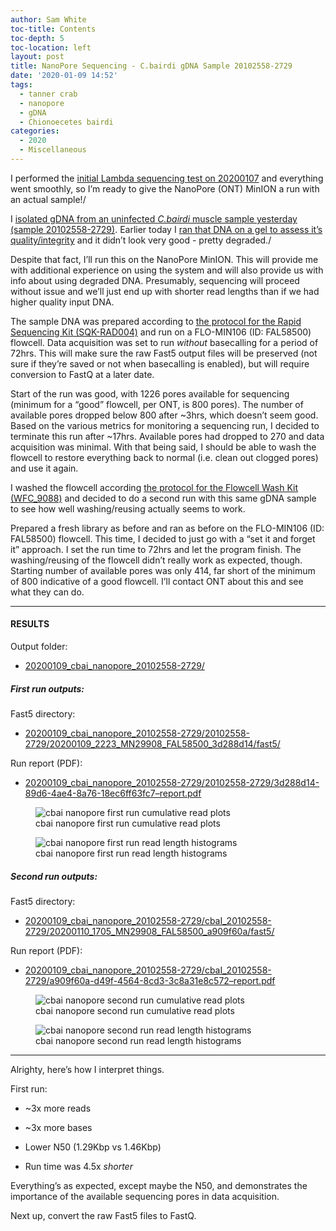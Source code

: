 ```yaml
---
author: Sam White
toc-title: Contents
toc-depth: 5
toc-location: left
layout: post
title: NanoPore Sequencing - C.bairdi gDNA Sample 20102558-2729
date: '2020-01-09 14:52'
tags:
  - tanner crab
  - nanopore
  - gDNA
  - Chionoecetes bairdi
categories:
  - 2020
  - Miscellaneous
---
```

I performed the [initial Lambda sequencing test on 20200107](https://robertslab.github.io/sams-notebook/posts/2020/2020-01-07-NanoPore-Sequencing---Initial-NanoPore-MinION-Lambda-Sequencing-Test/) and everything went smoothly, so I'm ready to give the NanoPore (ONT) MinION a run with an actual sample!/

I [isolated gDNA from an uninfected _C.bairdi_ muscle sample yesterday (sample 20102558-2729)](https://robertslab.github.io/sams-notebook/posts/2020/2020-01-08-DNA-Isolation-and-Quantification-C.bairdi-gDNA-from-EtOH-Preserved-Tissue/). Earlier today I [ran that DNA on a gel to assess it's quality/integrity](https://robertslab.github.io/sams-notebook/2020/01/09/DNA-Quality-Assessment-Agarose-Gel-and-NanoDrop-on-C.bairdi-gDNA/) and it didn't look very good - pretty degraded./

Despite that fact, I'll run this on the NanoPore MinION. This will provide me with additional experience on using the system and will also provide us with info about using degraded DNA. Presumably, sequencing will proceed without issue and we'll just end up with shorter read lengths than if we had higher quality input DNA.

The sample DNA was prepared according to [the protocol for the Rapid Sequencing Kit (SQK-RAD004)](https://github.com/RobertsLab/resources/blob/master/protocols/Commercial_Protocols/Nanopore_rapid-sequencing-sqk-rad004-RSE_9046_v1_revM_14Aug2019-minion.pdf) and run on a FLO-MIN106 (ID: FAL58500) flowcell. Data acquisition was set to run _without_ basecalling for a period of 72hrs. This will make sure the raw Fast5 output files will be preserved (not sure if they're saved or not when basecalling is enabled), but will require conversion to FastQ at a later date.

Start of the run was good, with 1226 pores available for sequencing (minimum for a "good" flowcell, per ONT, is 800 pores). The number of available pores dropped below 800 after ~3hrs, which doesn't seem good. Based on the various metrics for monitoring a sequencing run, I decided to terminate this run after ~17hrs. Available pores had dropped to 270 and data acquisition was minimal. With that being said, I should be able to wash the flowcell to restore everything back to normal (i.e. clean out clogged pores) and use it again.

I washed the flowcell according [the protocol for the Flowcell Wash Kit (WFC_9088)](https://github.com/RobertsLab/resources/blob/master/protocols/Commercial_Protocols/Nanopore_flow-cell-wash-kit-protocol-WFC_9088_v1_revF_18Sep2019-any.pdf) and decided to do a second run with this same gDNA sample to see how well washing/reusing actually seems to work.

Prepared a fresh library as before and ran as before on the FLO-MIN106 (ID: FAL58500) flowcell. This time, I decided to just go with a "set it and forget it" approach. I set the run time to 72hrs and let the program finish. The washing/reusing of the flowcell didn't really work as expected, though. Starting number of available pores was only 414, far short of the minimum of 800 indicative of a good flowcell. I'll contact ONT about this and see what they can do.


---

#### RESULTS

Output folder:

- [20200109_cbai_nanopore_20102558-2729/](https://gannet.fish.washington.edu/Atumefaciens/20200109_cbai_nanopore_20102558-2729/)

##### First run outputs:

Fast5 directory:

- [20200109_cbai_nanopore_20102558-2729/20102558-2729/20200109_2223_MN29908_FAL58500_3d288d14/fast5/](https://gannet.fish.washington.edu/Atumefaciens/20200109_cbai_nanopore_20102558-2729/20102558-2729/20200109_2223_MN29908_FAL58500_3d288d14/fast5/)

Run report (PDF):

- [20200109_cbai_nanopore_20102558-2729/20102558-2729/3d288d14-89d6-4ae4-8a76-18ec6ff63fc7--report.pdf](https://gannet.fish.washington.edu/Atumefaciens/20200109_cbai_nanopore_20102558-2729/20102558-2729/3d288d14-89d6-4ae4-8a76-18ec6ff63fc7--report.pdf)


![cbai nanopore first run cumulative read plots](https://github.com/RobertsLab/sams-notebook/blob/master/images/screencaps/20200109_cbai_nanopore_20102558-2729_output-plots_run-01.png?raw=true)


![cbai nanopore first run read length histograms](https://github.com/RobertsLab/sams-notebook/blob/master/images/screencaps/20200109_cbai_nanopore_20102558-2729_read-length-histo-plot_run-01.png?raw=true)

##### Second run outputs:

Fast5 directory:

- [20200109_cbai_nanopore_20102558-2729/cbaI_20102558-2729/20200110_1705_MN29908_FAL58500_a909f60a/fast5/](https://gannet.fish.washington.edu/Atumefaciens/20200109_cbai_nanopore_20102558-2729/cbaI_20102558-2729/20200110_1705_MN29908_FAL58500_a909f60a/fast5/)

Run report (PDF):

- [20200109_cbai_nanopore_20102558-2729/cbaI_20102558-2729/a909f60a-d49f-4564-8cd3-3c8a31e8c572--report.pdf](https://gannet.fish.washington.edu/Atumefaciens/20200109_cbai_nanopore_20102558-2729/cbaI_20102558-2729/a909f60a-d49f-4564-8cd3-3c8a31e8c572--report.pdf)

![cbai nanopore second run cumulative read plots](https://github.com/RobertsLab/sams-notebook/blob/master/images/screencaps/20200109_cbai_nanopore_20102558-2729_output-plots_run-02.png?raw=true)

![cbai nanopore second run read length histograms](https://github.com/RobertsLab/sams-notebook/blob/master/images/screencaps/20200109_cbai_nanopore_20102558-2729_read-length-histo-plot_run-02.png?raw=true)

---

Alrighty, here's how I interpret things.

First run:

- ~3x more reads

- ~3x more bases

- Lower N50 (1.29Kbp vs 1.46Kbp)

- Run time was 4.5x _shorter_

Everything's as expected, except maybe the N50, and demonstrates the importance of the available sequencing pores in data acquisition.

Next up, convert the raw Fast5 files to FastQ.
